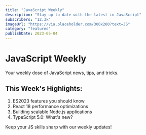 ```yaml
---
title: "JavaScript Weekly"
description: "Stay up to date with the latest in JavaScript"
subscribers: "12.3k"
imageUrl: "https://via.placeholder.com/300x200?text=JS"
category: "featured"
publishDate: 2023-05-04
---
```


# JavaScript Weekly

Your weekly dose of JavaScript news, tips, and tricks.

## This Week's Highlights:

1. ES2023 features you should know
2. React 18 performance optimizations
3. Building scalable Node.js applications
4. TypeScript 5.0: What's new?

Keep your JS skills sharp with our weekly updates!